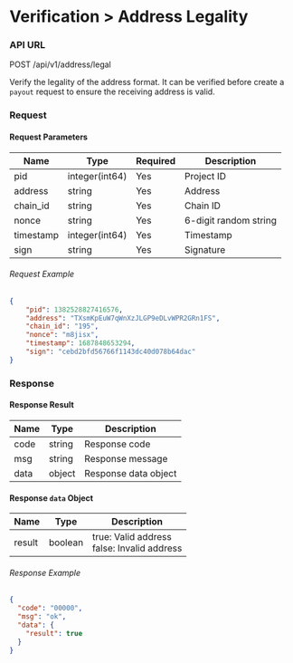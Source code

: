 # Verification > Address Legality

### API URL

POST /api/v1/address/legal

Verify the legality of the address format. It can be verified before create a `payout` request to ensure the receiving address is valid.

### Request

#### Request Parameters

| Name      | Type             | Required | Description             |
| --------- | -------------- | -------- | ----------------------- |
| pid       | integer(int64) | Yes      | Project ID              |
| address   | string         | Yes      | Address                 |
| chain_id  | string         | Yes      | Chain ID                |
| nonce     | string         | Yes      | 6-digit random string   |
| timestamp | integer(int64) | Yes      | Timestamp               |
| sign      | string         | Yes      | Signature               |

###### Request Example

```json
{
    "pid": 1382528827416576,
    "address": "TXsmKpEuW7qWnXzJLGP9eDLvWPR2GRn1FS",
    "chain_id": "195",
    "nonce": "m8jisx",
    "timestamp": 1687848653294,
    "sign": "cebd2bfd56766f1143dc40d078b64dac"
}
```

### Response

#### Response Result

| Name  | Type   | Description      |
| ----- | ------ | ---------------- |
| code  | string | Response code    |
| msg   | string | Response message |
| data  | object | Response data object |

#### Response `data` Object

| Name   | Type    | Description                       |
| ------ | ------- | --------------------------------- |
| result | boolean | true: Valid address<br/>false: Invalid address |


###### Response Example

```json
{
  "code": "00000",
  "msg": "ok",
  "data": {
    "result": true
  }
}
```
